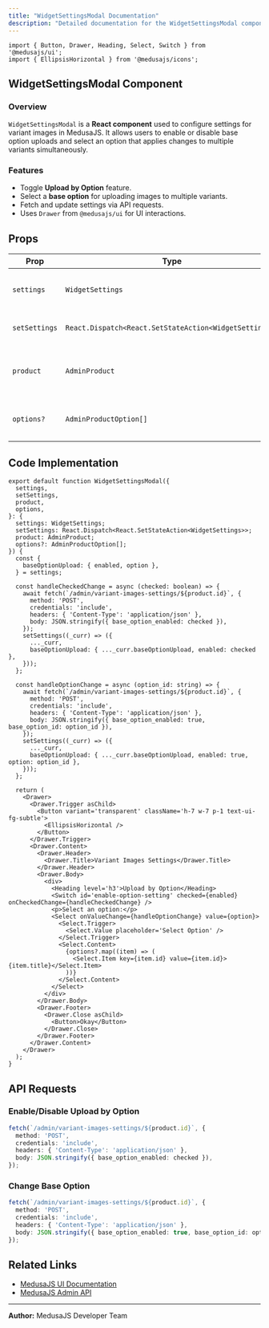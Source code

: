 ```yaml
---
title: "WidgetSettingsModal Documentation"
description: "Detailed documentation for the WidgetSettingsModal component in MedusaJS."
---
```


```tsx copy
import { Button, Drawer, Heading, Select, Switch } from '@medusajs/ui';
import { EllipsisHorizontal } from '@medusajs/icons';
```

## WidgetSettingsModal Component

### Overview
`WidgetSettingsModal` is a **React component** used to configure settings for variant images in MedusaJS. It allows users to enable or disable base option uploads and select an option that applies changes to multiple variants simultaneously.

### Features
- Toggle **Upload by Option** feature.
- Select a **base option** for uploading images to multiple variants.
- Fetch and update settings via API requests.
- Uses `Drawer` from `@medusajs/ui` for UI interactions.

## Props

| Prop       | Type                                        | Description |
|------------|--------------------------------|--------------------------------------------------------|
| `settings` | `WidgetSettings`               | Current settings for variant images. |
| `setSettings` | `React.Dispatch<React.SetStateAction<WidgetSettings>>` | Function to update settings. |
| `product` | `AdminProduct`               | The product associated with the settings. |
| `options?` | `AdminProductOption[]`         | List of available options for selection. |

## Code Implementation

```tsx copy
export default function WidgetSettingsModal({
  settings,
  setSettings,
  product,
  options,
}: {
  settings: WidgetSettings;
  setSettings: React.Dispatch<React.SetStateAction<WidgetSettings>>;
  product: AdminProduct;
  options?: AdminProductOption[];
}) {
  const {
    baseOptionUpload: { enabled, option },
  } = settings;

  const handleCheckedChange = async (checked: boolean) => {
    await fetch(`/admin/variant-images-settings/${product.id}`, {
      method: 'POST',
      credentials: 'include',
      headers: { 'Content-Type': 'application/json' },
      body: JSON.stringify({ base_option_enabled: checked }),
    });
    setSettings((_curr) => ({
      ..._curr,
      baseOptionUpload: { ..._curr.baseOptionUpload, enabled: checked },
    }));
  };

  const handleOptionChange = async (option_id: string) => {
    await fetch(`/admin/variant-images-settings/${product.id}`, {
      method: 'POST',
      credentials: 'include',
      headers: { 'Content-Type': 'application/json' },
      body: JSON.stringify({ base_option_enabled: true, base_option_id: option_id }),
    });
    setSettings((_curr) => ({
      ..._curr,
      baseOptionUpload: { ..._curr.baseOptionUpload, enabled: true, option: option_id },
    }));
  };

  return (
    <Drawer>
      <Drawer.Trigger asChild>
        <Button variant='transparent' className='h-7 w-7 p-1 text-ui-fg-subtle'>
          <EllipsisHorizontal />
        </Button>
      </Drawer.Trigger>
      <Drawer.Content>
        <Drawer.Header>
          <Drawer.Title>Variant Images Settings</Drawer.Title>
        </Drawer.Header>
        <Drawer.Body>
          <div>
            <Heading level='h3'>Upload by Option</Heading>
            <Switch id='enable-option-setting' checked={enabled} onCheckedChange={handleCheckedChange} />
            <p>Select an option:</p>
            <Select onValueChange={handleOptionChange} value={option}>
              <Select.Trigger>
                <Select.Value placeholder='Select Option' />
              </Select.Trigger>
              <Select.Content>
                {options?.map((item) => (
                  <Select.Item key={item.id} value={item.id}>{item.title}</Select.Item>
                ))}
              </Select.Content>
            </Select>
          </div>
        </Drawer.Body>
        <Drawer.Footer>
          <Drawer.Close asChild>
            <Button>Okay</Button>
          </Drawer.Close>
        </Drawer.Footer>
      </Drawer.Content>
    </Drawer>
  );
}
```

## API Requests

### Enable/Disable Upload by Option
```ts
fetch(`/admin/variant-images-settings/${product.id}`, {
  method: 'POST',
  credentials: 'include',
  headers: { 'Content-Type': 'application/json' },
  body: JSON.stringify({ base_option_enabled: checked }),
});
```

### Change Base Option
```ts
fetch(`/admin/variant-images-settings/${product.id}`, {
  method: 'POST',
  credentials: 'include',
  headers: { 'Content-Type': 'application/json' },
  body: JSON.stringify({ base_option_enabled: true, base_option_id: option_id }),
});
```

## Related Links
- [MedusaJS UI Documentation](https://docs.medusajs.com/ui/)
- [MedusaJS Admin API](https://docs.medusajs.com/api/admin/)

---
**Author:** MedusaJS Developer Team

